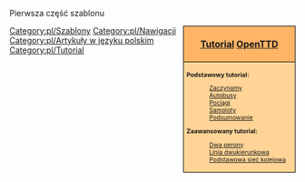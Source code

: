 <noinclude>
Pierwsza część szablonu {{en/S|Tutorial/Pl}}
</noinclude>
<div style="float:right; padding-left:12px; background:none;">
<div style="width:186px; border:1px solid #000000; background:#ffb466; padding:5px; -moz-border-radius-topleft:5px; -moz-border-radius-topright:5px; font-size: 12pt;">
<center><strong><font size="3">[[pl/Manual/Tutorial/Tutorial|Tutorial]] [[pl/Manual/OpenTTD|OpenTTD]]</font></strong></center>
</div>
<div style="width:186px;  border:1px solid black; border-top-width: 0px; background:#ffd496; padding:5px; font-size: 8pt;">

'''Podstawowy tutorial:'''
:[[pl/Manual/Tutorial/Tutorial|Zaczynamy]]
:[[pl/Manual/Tutorial/Tutorial/Autobusy|Autobusy]]
:[[pl/Manual/Tutorial/Tutorial/Pociagi|Pociągi]]
:[[pl/Manual/Tutorial/Tutorial/Samoloty|Samoloty]]
:[[pl/Manual/Tutorial/Tutorial/Podsumowanie|Podsumowanie]]
'''Zaawansowany tutorial:'''
:[[pl/Manual/Tutorial/Tutorial/Dwa perony|Dwa perony]]
:[[pl/Manual/Tutorial/Tutorial/Linia dwukierunkowa|Linia dwukierunkowa]]
:[[pl/Manual/Tutorial/Tutorial/Podstawowa sieć kolejowa|Podstawowa sieć kolejowa]]

</div>
</div>
<noinclude>
[[Category:pl/Szablony]][[Category:pl/Nawigacji]][[Category:pl/Artykuły w języku polskim]]
</noinclude>
<includeonly>[[Category:pl/Tutorial]]</includeonly>